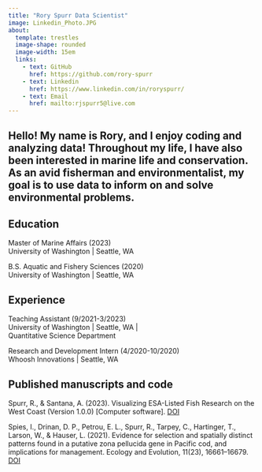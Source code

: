 ```yaml
---
title: "Rory Spurr Data Scientist"
image: Linkedin_Photo.JPG
about:
  template: trestles
  image-shape: rounded
  image-width: 15em
  links: 
    - text: GitHub
      href: https://github.com/rory-spurr
    - text: Linkedin
      href: https://www.linkedin.com/in/roryspurr/
    - text: Email
      href: mailto:rjspurr5@live.com
---
```

Hello! My name is Rory, and I enjoy coding and analyzing data! Throughout my life, I have also been interested in marine life and conservation. As an avid fisherman and environmentalist, my goal is to use data to inform on and solve environmental problems.
---
## Education
Master of Marine Affairs (2023)  
University of Washington | Seattle, WA

B.S. Aquatic and Fishery Sciences (2020)    
University of Washington | Seattle, WA  

## Experience
Teaching Assistant (9/2021-3/2023)  
University of Washington | Seattle, WA |  
Quantitative Science Department

Research and Development Intern (4/2020-10/2020)  
Whoosh Innovations | Seattle, WA

## Published manuscripts and code
Spurr, R., & Santana, A. (2023). Visualizing ESA-Listed Fish Research on the West Coast (Version 1.0.0) [Computer software]. [DOI](https://doi.org/10.5281/zenodo.7718894)

Spies, I., Drinan, D. P., Petrou, E. L., Spurr, R., Tarpey, C., Hartinger, T., Larson, W., & Hauser, L. (2021). Evidence for selection and spatially distinct patterns found in a putative zona pellucida gene in Pacific cod, and implications for management. Ecology and Evolution, 11(23), 16661–16679. [DOI](https://doi.org/10.1002/ece3.8284)

